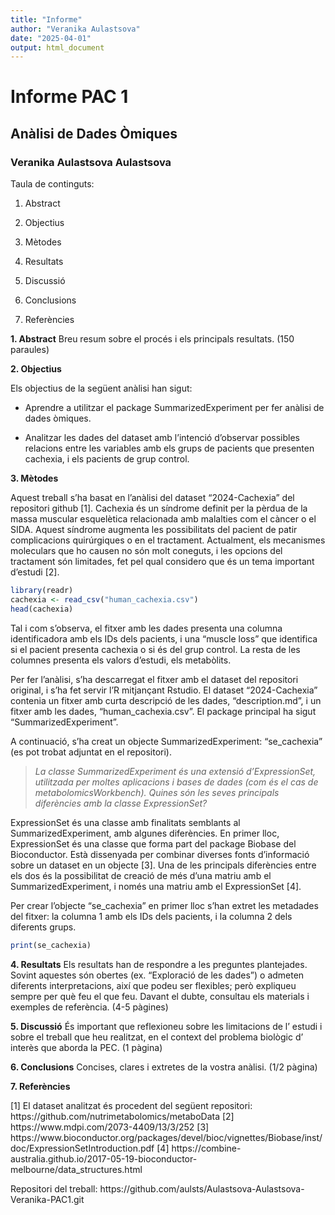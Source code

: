 ```yaml
---
title: "Informe"
author: "Veranika Aulastsova"
date: "2025-04-01"
output: html_document
---
```


# Informe PAC 1

## Anàlisi de Dades Òmiques

### Veranika Aulastsova Aulastsova



Taula de continguts:

1.	Abstract

2.	Objectius

3.	Mètodes

4.	Resultats

5.	Discussió

6.	Conclusions

7.	Referències



**1. Abstract** Breu resum sobre el procés i els principals resultats. (150 paraules)



**2. Objectius** 

Els objectius de la següent anàlisi han sigut:

- Aprendre a utilitzar el package SummarizedExperiment per fer anàlisi de dades òmiques.

- Analitzar les dades del dataset amb l'intenció d'observar possibles relacions entre les variables amb els grups de pacients que presenten cachexia, i els pacients de grup control.



**3. Mètodes** 

Aquest treball s’ha basat en l’anàlisi del dataset “2024-Cachexia” del repositori github [1]. 
Cachexia és un síndrome definit per la pèrdua de la massa muscular esquelètica relacionada amb malalties com el càncer o el SIDA. Aquest síndrome augmenta les possibilitats del pacient de patir complicacions quirúrgiques o en el tractament. Actualment, els mecanismes moleculars que ho causen no són molt coneguts, i les opcions del tractament són limitades, fet pel qual considero que és un tema important d'estudi [2].


```r
library(readr)
cachexia <- read_csv("human_cachexia.csv") 
head(cachexia)
```

Tal i com s'observa, el fitxer amb les dades presenta una columna identificadora amb els IDs dels pacients, i una "muscle loss" que identifica si el pacient presenta cachexia o si és del grup control. La resta de les columnes presenta els valors d'estudi, els metabòlits.

Per fer l’anàlisi, s’ha descarregat el fitxer amb el dataset del repositori original, i s’ha fet servir l’R mitjançant Rstudio. El dataset “2024-Cachexia” contenia un fitxer amb curta descripció de les dades, "description.md", i un fitxer amb les dades, "human_cachexia.csv". El package principal ha sigut “SummarizedExperiment”. 

A continuació, s'ha creat un objecte SummarizedExperiment: "se_cachexia" (es pot trobat adjuntat en el repositori).


> *La classe SummarizedExperiment és una extensió d'ExpressionSet, utilitzada per moltes aplicacions i bases de dades (com és el cas de metabolomicsWorkbench). Quines són les seves principals diferències amb la classe ExpressionSet?*


ExpressionSet és una classe amb finalitats semblants al SummarizedExperiment, amb algunes diferències. En primer lloc, ExpressionSet és una classe que forma part del package Biobase del Bioconductor. Està dissenyada per combinar diverses fonts d'informació sobre un dataset en un objecte [3]. Una de les principals diferències entre els dos és la possibilitat de creació de més d'una matriu amb el SummarizedExperiment, i només una matriu amb el ExpressionSet [4].


Per crear l'objecte "se_cachexia" en primer lloc s'han extret les metadades del fitxer: la columna 1 amb els IDs dels pacients, i la columna 2 dels diferents grups.

```r
print(se_cachexia)
```



**4.	Resultats** Els resultats han de respondre a les preguntes plantejades. Sovint aquestes són obertes (ex. "Exploració de les dades") o admeten diferents interpretacions, així que podeu ser flexibles; però expliqueu sempre per què feu el que feu. Davant el dubte, consultau els materials i exemples de referència. (4-5 pàgines)



**5.	Discussió** És important que reflexioneu sobre les limitacions de l' estudi i sobre el treball que heu realitzat, en el context del problema biològic d' interès que aborda la PEC. (1 pàgina)




**6.	Conclusions** Concises, clares i extretes de la vostra anàlisi. (1/2 pàgina)







**7. Referències** 

[1] El dataset analitzat és procedent del següent repositori: https://github.com/nutrimetabolomics/metaboData 
[2] https://www.mdpi.com/2073-4409/13/3/252
[3] https://www.bioconductor.org/packages/devel/bioc/vignettes/Biobase/inst/doc/ExpressionSetIntroduction.pdf 
[4] https://combine-australia.github.io/2017-05-19-bioconductor-melbourne/data_structures.html


Repositori del treball: https://github.com/aulsts/Aulastsova-Aulastsova-Veranika-PAC1.git 

